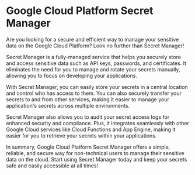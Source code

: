 

# Google Cloud Platform Secret Manager

Are you looking for a secure and efficient way to manage your sensitive data on the Google Cloud Platform? Look no further than Secret Manager!

Secret Manager is a fully-managed service that helps you securely store and access sensitive data such as API keys, passwords, and certificates. It eliminates the need for you to manage and rotate your secrets manually, allowing you to focus on developing your applications.

With Secret Manager, you can easily store your secrets in a central location and control who has access to them. You can also securely transfer your secrets to and from other services, making it easier to manage your application's secrets across multiple environments.

Secret Manager also allows you to audit your secret access logs for enhanced security and compliance. Plus, it integrates seamlessly with other Google Cloud services like Cloud Functions and App Engine, making it easier for you to retrieve your secrets within your applications.

In summary, Google Cloud Platform Secret Manager offers a simple, reliable, and secure way for non-technical users to manage their sensitive data on the cloud. Start using Secret Manager today and keep your secrets safe and easily accessible at all times!